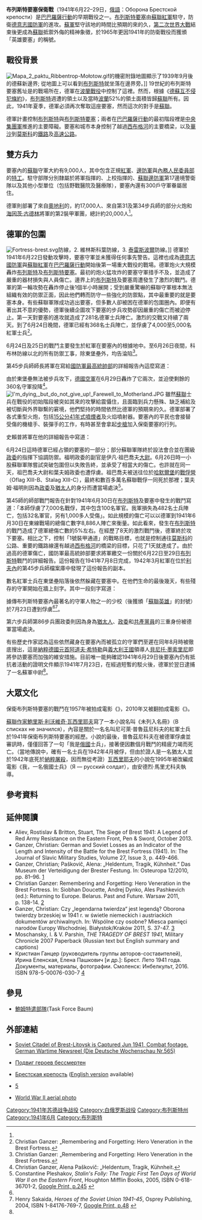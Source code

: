 {{noteTA
|G1=Military
|G2=Shipname
|G3=地名
}}
{{FixBunching|beg}}
{{Infobox Military Conflict
|conflict=布列斯特要塞保衛戰<br />{{lang|en|Оборона Брестской крепости}}
|image=[[File:Eastern_Front_1941-06_to_1941-09.png|300px]]
|caption=布列斯特戰役時的東部戰線形勢圖（點擊以放大）
|partof=[[第二次世界大戰|第二次世界大戰]][[德蘇戰爭|德蘇戰爭]]
|place=[[蘇聯|蘇聯]][[布列斯特|布列斯特]]及布列斯特要塞
|date=1941年6月22日 - 1941年6月29日
|result=德軍勝利
|combatant1=[[File:Flag_of_Nazi_Germany_(1933-1945).svg|22px]] [[纳粹德國|纳粹德國]]
|combatant2=[[File:Flag_of_the_Soviet_Union.svg|20px]] [[蘇聯|蘇聯]]
|commander1=[[File:Flag_of_Nazi_Germany_(1933-1945).svg|22px]] {{link-en|費里茲·史賴普|Fritz Schlieper|費里茲·史賴普}}<br />
|commander2=[[File:Flag_of_the_Soviet_Union.svg|20px]] {{link-en|彼得·米哈伊洛維奇·加夫里洛夫|Pyotr Gavrilov|彼得·加夫里洛夫}}<br />[[File:Flag_of_the_Soviet_Union.svg|20px]] {{link-ru|伊凡·祖巴奇尤夫|Зубачёв, Иван Николаевич|伊凡·祖巴奇尤夫}}{{POW}}<br />[[File:Flag_of_the_Soviet_Union.svg|20px]] {{link-en|葉菲姆·福明|Yefim Fomin|葉菲姆·福明}}{{executed}}<ref name="Ple243">Constantine Pleshakov, ''Stalin's Folly: The Tragic First Ten Days of World War II on the Eastern Front'', Houghton Mifflin Books, 2005, ISBN 0-618-36701-2, [https://books.google.com/books?id=QFk5BaDyhkQC&pg=PA243&vq=Fomin++Zubachev&dq=Brest+fortress+1941&lr=&as_brr=3&source=gbs_search_s&sig=kfitOhQkdiHTIcrs8qJn81raVj4 Google Print, p.243] {{Wayback|url=https://books.google.com/books?id=QFk5BaDyhkQC&pg=PA243&vq=Fomin++Zubachev&dq=Brest+fortress+1941&lr=&as_brr=3&source=gbs_search_s&sig=kfitOhQkdiHTIcrs8qJn81raVj4 |date=20190607072613 }}</ref><ref>Pleshakov notes (p. 242): "With the exception of Gavrilov [commander of the 44th Infantry Regiment], all the commanders of the troops were self-appointed. On the morning of 22 June, rank ceased to matter, and whoever was able to issue a sane order and persuade others to carry it out was acknowledged as a leader."</ref>
|strength1=17,000至20,000人<ref name="Roberts">Geoffrey Roberts, ''Stalin's Wars: From World War to Cold War, 1939-1953
 ''，ISBN 0-300-11204-1, Yale University Press, 2006, [http://books.google.com/books?id=5GCFUqBRZ-QC&pg=PA87&dq=Brest+fortress+1941&lr=&as_brr=3&sig=3YBbikxhhLBQy1wPeFvewLIV5Os Google Print, p.87] {{Wayback|url=http://books.google.com/books?id=5GCFUqBRZ-QC&pg=PA87&dq=Brest+fortress+1941&lr=&as_brr=3&sig=3YBbikxhhLBQy1wPeFvewLIV5Os |date=20121114140039 }}</ref>
|strength2=超過9,000人
|casualties1=429人陣亡<br />668人受傷
|casualties2=超過2,000人陣亡<br />約6,800人被俘
|}}
{{FixBunching|mid}}
{{Campaignbox 巴巴羅薩作戰}}
{{FixBunching|end}}
'''布列斯特要塞保衛戰'''（1941年6月22–29日，[[俄語|俄語]]：Оборона Брестской крепости）是[[巴巴羅薩行動|巴巴羅薩行動]]的早期戰役之一。[[布列斯特要塞|布列斯特要塞]]由[[蘇聯紅軍|蘇聯紅軍]]駐守，防衛[[德意志國防軍|德意志國防軍]]的進攻。[[蘇聯紅軍|蘇軍]]堅守該地的時間比預期的來的久，[[第二次世界大戰|第二次世界大戰]]結束後更成為[[蘇聯|蘇聯]]抵禦外侮的精神象徵，於1965年更因1941年的防衛戰役而獲頒「英雄要塞」的稱號。

== 戰役背景 ==
[[File:Mapa_2_paktu_Ribbentrop-Mołotow.gif|right]]的機密附錄地圖顯示了1939年9月後的德蘇新邊界; 從地圖上可以看到[[布列斯特|布列斯特]]就坐落在邊界旁。]]
19世紀的布列斯特要塞舊址是{{link-en|1939年布列斯特戰役|Battle of Brześć Litewski}}的戰場所在，德軍在[[波蘭戰役|波蘭戰役]]中控制了這裡。然而，根據《[[德蘇互不侵犯條約|德蘇互不侵犯條約]]》，[[布列斯特|布列斯特]]週遭的領土以及當時[[波蘭|波蘭]]52%的領土面積皆歸[[蘇聯|蘇聯]]所有。因此，1941年夏季，德軍必須再次奪取這座要塞，然而這次的對手是[[蘇聯|蘇聯]]。

德軍計畫控制[[布列斯特|布列斯特]]與[[布列斯特要塞|布列斯特要塞]]；兩者在[[巴巴羅薩行動|巴巴羅薩行動]]的最初階段裡是[[中央集團軍|中央集團軍]]推進的主要障礙。要塞和城市本身控制了越過[[西布格河|西布格河]]的主要橋梁，以及[[華沙|華沙]]到[[莫斯科|莫斯科]]的[[鐵路|鐵路]]及[[高速公路|高速公路]]。

== 雙方兵力 ==
要塞內的[[蘇聯|蘇聯]]守軍大約有9,000人，其中包含正規[[蘇聯紅軍|紅軍]]、[[蘇聯邊防軍|邊防軍]]與[[內務人民委員部|內務人民委員部]]的[[特工|特工]]。駐守部隊分別隸屬於{{link-en|伊萬·西多羅維奇·拉薩倫科|Ivan Sidorovich Lazarenko}}將軍指揮的{{link-en|第6步槍師（蘇聯）|6th Rifle Division (Soviet Union)|第6步槍師}}、{{link-en|米哈伊爾·帕普西-夏普科|Mikhail Popsuy-Shapko}}上校指揮的{{link-en|第42步槍師（蘇聯）|42nd Rifle Division (Soviet Union)|第42步槍師}}、[[蘇聯邊防軍|蘇聯邊防軍]]第17邊境警衛隊以及其他小型單位（包括野戰醫院及醫療隊），要塞內還有300戶守軍眷屬居住。

德軍則部署了來自[[奧地利|奧地利]]的{{link-en|第45步兵師（德國國防軍）|45th Infantry Division (Wehrmacht)|第45步兵師}}，約17,000人、來自第31及第34步兵師的部分火炮和[[海因茨·古德林|海因茨·古德林]]將軍的第2裝甲軍團，總計約20,000人<ref name="Roberts" />。

== 德軍的包圍 ==
[[File:Fortress-brest.svg|left]]防線，2. 維林斯科葉防線，3. [[泰雷斯波爾|泰雷斯波爾]]防線。]]
德軍於1941年6月22日發動攻擊時，要塞守軍並未獲得任何事先警告。這裡也成為[[德意志國防軍|德意志國防軍]]與[[蘇聯紅軍|蘇聯紅軍]]在[[巴巴羅薩行動|巴巴羅薩行動]]開始後第一場重大戰役的戰場。德軍炮火大規模轟炸[[布列斯特|布列斯特]]及[[布列斯特要塞|布列斯特要塞]]。最初的炮火猛攻炸的要塞守軍措手不及，並造成了嚴重的器材損失與人員傷亡。邊界上的[[布列斯特|布列斯特]]及要塞周遭發生了激烈的戰鬥。德軍的第一輪攻勢在轟炸停止後1個半小時展開；受到嚴重驚嚇的蘇聯守軍根本無法組織有效的防禦正面，因此他們轉而防守一些強化的防禦點，其中最重要的就是要塞本身。有些蘇聯軍隊成功逃出要塞，但多數人卻被困在德軍的包圍圈內。即便有著出其不意的優勢，德軍後續企圖攻下要塞的步兵攻勢卻因嚴重的傷亡而被迫停止。第一天對要塞的進攻就造成了281名德軍士兵陣亡。激烈的交戰又持續了兩天。到了6月24日晚間，德軍已經有368名士兵陣亡，並俘虜了4,000至5,000名紅軍士兵<ref name="ChristianGanzer_a">Christian Ganzer: „Remembering and Forgetting: Hero Veneration in the Brest Fortress.</ref>。

6月24日及25日的戰鬥主要發生於紅軍在要塞內的根據地中。至6月26日夜間，科布林防線以北的所有防禦工事，除東堡壘外，均告淪陷<ref name="ChristianGanzer_a">Christian Ganzer: „Remembering and Forgetting: Hero Veneration in the Brest Fortress.</ref>。

第45步兵師師長{{link-en|費里茲·史賴普|Fritz Schlieper}}將軍在寫給[[國防軍最高統帥部|國防軍最高統帥部]]的詳細報告內這麼寫道：
{{cquote|「我們根本不可能只靠步兵在這裡推進，因為高度協調的步槍及機槍火力被設置在要塞深處的陣地中，馬蹄形的中庭會摧毀任何靠近的人。依我看只有一種解決方法，就是透過斷糧與斷水來迫使守軍有條件投降。我們已經準備好要用任何方式逼迫他們就範…我們提供的條件被他們拒絕了…<ref name="brest.by">{{En icon}} [http://www.brest.by/ct/page3e.html The defence of the Brest Fortress] {{webarchive|url=https://web.archive.org/web/20080201233343/http://www.brest.by/ct/page3e.html |date=2008-02-01 }} {{be icon}} [http://www.brest.by/ct/page1.html Брестская крепость]  {{webarchive|url=https://web.archive.org/web/20080131155655/http://www.brest.by/ct/page1.html |date=2008-01-31 }}</ref>」。}}

由於東堡壘無法被步兵攻下，[[德國空軍|德國空軍]]在6月29日轟炸了它兩次，並迫使剩餘的360名守軍投降<ref name="#1">Christian Ganzer, Alena Paškovič: „Heldentum, Tragik, Kühnheit.</ref>。
[[File:I'm_dying,_but_do_not_give_up!_Farewell_to_Motherland.JPG|thumb]]
雖然[[蘇聯|蘇聯]]士兵在戰役的初始階段被突如其來的攻擊給震懾住，且面臨到兵力懸殊、缺乏補給及被切斷與外界聯繫的窘境，他們堅持的時間依然比德軍的預期來的久。德軍部署了各式重型火炮，包括[[15公分41年式噴煙者|15公分41年式噴煙者]]及火焰噴射器。要塞內的平民也會接替受傷的機槍手、裝彈手的工作，有時甚至會拿起[[步槍|步槍]]加入保衛要塞的行列。

史賴普將軍在他的詳細報告中寫道：
{{cquote|「第81戰鬥工兵營被賦予一個炸毀中央島上一座建築物的任務....這麼做是為了消滅來自北島的側翼火力。炸藥被從建築物的屋頂垂降至窗戶邊，導火線已經設置好並且已經點燃。炸藥爆炸時，我們可以聽到蘇聯士兵的慘叫聲，但這並沒有阻止他們繼續作戰<ref name="brest.by"/>」。}} 

6月24日這時德軍已經占領的要塞的一部分；部分蘇聯軍隊終於設法會合並在團級[[政委|政委]]{{link-en|葉夫姆·福明|Yefim Fomin}}的指揮下協調防禦。福明政委的副官是伊凡·祖巴喬夫[[大尉|大尉]]。6月26日時一小股蘇聯軍隊嘗試突破包圍但以失敗告終，並承受了相當大的傷亡。也許就在同一天，祖巴喬夫大尉和葉夫姆政委也遭俘虜。祖巴喬夫被送往位於[[哈默爾堡|哈默爾堡]]的[[戰俘營|戰俘營]]（Oflag XIII-B、Stalag XIII-C），最終和數百多萬名蘇聯戰俘一同死於那裡；葉夫姆·福明則因為[[政委|政委]]及[[猶太人|猶太人]]的身分而遭當場處決<ref name="Ple245">Constantine Pleshakov, ''Stalin's Folly: The Tragic First Ten Days of World War II on the Eastern Front'', Houghton Mifflin Books, 2005, ISBN 0-618-36701-2, [http://books.google.com/books?id=QFk5BaDyhkQC&pg=PA245&vq=Fomin+shot&dq=Brest+fortress+1941&lr=&as_brr=3&source=gbs_search_s&sig=182xoNqZJAgtS5KDLopiAWQR3lU Google Print, p.245] {{Wayback|url=http://books.google.com/books?id=QFk5BaDyhkQC&pg=PA245&vq=Fomin+shot&dq=Brest+fortress+1941&lr=&as_brr=3&source=gbs_search_s&sig=182xoNqZJAgtS5KDLopiAWQR3lU |date=20121114140102 }}</ref>。

第45師的師部戰鬥報告在針對1941年6月30日在[[布列斯特|布列斯特]]及要塞中發生的戰鬥寫道：「本師俘虜了7,000名戰俘，其中包含100名軍官。我軍損失為482名士兵陣亡，包括32名軍官，另有1,000多人受傷」。如此規模的傷亡可以以德軍到1941年6月30日在東線戰場的總傷亡數字8,886人陣亡來衡量。如此看來，發生在[[布列斯特|布列斯特]]的戰鬥造成了德軍總傷亡數的5%左右。在經歷了8天的激烈戰鬥後，德軍終於攻下要塞。相比之下，控制「1號裝甲通道」的戰略目標，也就是控制通往[[莫斯科|莫斯科]]的公路、重要的鐵路線還有越過[[西布格河|西布格河]]的橋梁的目標，只花了1天就達成了。由於過高的德軍傷亡，國防軍最高統帥部要求{{link-en|費里茲·史賴普|Fritz Schlieper}}將軍繳交一份關於6月22日至29日[[布列斯特|布列斯特]]戰鬥的詳細報告。這份報告在1941年7月8日完成，1942年3月紅軍在位於[[利夫內|利夫內]]的第45步兵師檔案庫中發現了這份報告的副本。

數名紅軍士兵在東堡壘陷落後依然躲藏在要塞中。在他們生命的最後幾天，有些殘存的守軍開始在牆上刻字。其中一段刻字寫道：
{{cquote|「我們會死，但我們絕不離開要塞」、「我快要死了，但我決不投降。珍重再見，我的祖國。 20.VII.41.」<ref name="brest.by"/>}}

據傳布列斯特要塞內最著名的守軍人物之一的{{link-en|彼得·米哈伊洛維奇·加夫里洛夫|Pyotr Gavrilov}}少校（後獲頒「[[蘇聯英雄|蘇聯英雄]]」的封號）於7月23日遭到俘虜<ref name="Ple245"/><ref name="Sakaida">Henry Sakaida, ''Heroes of the Soviet Union 1941-45'', Osprey Publishing, 2004, ISBN 1-84176-769-7, [http://books.google.com/books?id=Y3UbdijeLssC&pg=PA48&dq=Brest+fortress+1941&lr=&as_brr=3&sig=buWjzTThgXks6xdwisQdJBW5GmY#PPA48,M1 Google Print, p.48] {{Wayback|url=http://books.google.com/books?id=Y3UbdijeLssC&pg=PA48&dq=Brest+fortress+1941&lr=&as_brr=3&sig=buWjzTThgXks6xdwisQdJBW5GmY#PPA48,M1 |date=20121114135856 }}</ref>。

第六步兵師第86步兵團政委{{link-en|葉菲姆·福明|Yefim Fomin|葉菲姆·福明}}則因為身為[[猶太人|猶太人]]、[[政委|政委]]和[[共產黨員|共產黨員]]的三重身份被德軍當場處決。

有些歷史作家認為這些依然藏身在要塞內而被孤立的守軍們至遲在同年8月時被徹底搜出，這是[[納粹德國|納粹德國]][[元首_(納粹德國)|元首]][[阿道夫·希特勒|阿道夫·希特勒]]與[[義大利王國_(1861年–1946年)|義大利王國]]領導人[[貝尼托·墨索里尼|貝尼托·墨索里尼]]即將參訪要塞而加強的維安措施。目前唯一能夠確認1941年6月29日後要塞內仍有抵抗者活動的證明文件顯示1941年7月23日，在經過短暫的駁火後，德軍於翌日逮捕了一名蘇軍中尉<ref name="#1"/>。

== 大眾文化 ==
保衛布列斯特要塞的戰鬥在1957年被拍成電影《{{link-en|不死的守軍|The Immortal Garrison|不死的守軍}}》，2010年又被翻拍成電影《{{link-en|布列斯特要塞（電影）|Fortress of War|布列斯特要塞}}》。

[[蘇聯|蘇聯]][[作家|作家]][[鮑里斯·利沃維奇·瓦西里耶夫|鮑里斯·利沃維奇·瓦西里耶夫]]寫了一本小說名叫《未列入名冊》（В списках не значился），內容是關於一名名叫尼可萊·普魯茲尼科夫的紅軍士兵於1941年保衛布列斯特要塞的經歷。小說的最後，普魯茲尼科夫在被德軍俘虜並審訊時，僅僅回答了一句「我是[[俄國|俄國]]士兵」，接著便因數個月戰鬥的精疲力竭而死亡。（當地傳說中，確有一名士兵在1942年4月被俘，但由於證人是一名猶太人並於1942年底死於[[納粹大屠殺|納粹屠殺]]，因而無從考證）[[鮑里斯·利沃維奇·瓦西里耶夫|瓦西里耶夫]]的小說在1995年被改編成電影《我，一名俄國士兵》（Я — русский солдат），由安德烈·馬里尤科夫執導。

== 參考資料 ==
{{Reflist|2}}

== 延伸閱讀 ==
{{refbegin|2}}
* Aliev, Rostislav & Britton, Stuart, The Siege of Brest 1941: A Legend of Red Army Resistance on the Eastern Front, Pen & Sword, October 2013.
* Ganzer, Christian: German and Soviet Losses as an Indicator of the Length and Intensity of the Battle for the Brest Fortress (1941). In: The Journal of Slavic Military Studies, Volume 27, Issue 3, p. 449-466.
* Ganzer, Christian; Paškovič, Alena: „Heldentum, Tragik, Kühnheit.“ Das Museum der Verteidigung der Brester Festung. In: Osteuropa 12/2010, pp. 81–96. [http://www.academia.edu/458614/_Heldentum_Tragik_Tapferkeit._Das_Museum_der_Verteidigung_der_Brester_Festung] {{Wayback|url=http://www.academia.edu/458614/_Heldentum_Tragik_Tapferkeit._Das_Museum_der_Verteidigung_der_Brester_Festung |date=20190117205802 }}
* Christian Ganzer: Remembering and Forgetting: Hero Veneration in the Brest Fortress. In: Siobhan Doucette, Andrej Dynko, Ales Pashkevich (ed.): Returning to Europe. Belarus. Past and Future. Warsaw 2011, p. 138-14. [http://www.academia.edu/1434730/Remembering_and_Forgetting_Hero_Veneration_in_the_Brest_Fortress] {{Wayback|url=http://www.academia.edu/1434730/Remembering_and_Forgetting_Hero_Veneration_in_the_Brest_Fortress |date=20171113001412 }}
* Ganzer, Christian: Czy „legendarna twierdza“ jest legendą? Oborona twierdzy brzeskiej w 1941 r. w świetle niemeckich i austriackich dokumentów archiwalnych. In: Wspólne czy osobne? Miesca pamięci narodów Europy Wschodniej. Białystok/Kraków 2011, S. 37-47. [http://www.academia.edu/1183073/Czy_legendarna_twierdza_jest_legenda_Oborona_twierdzy_brzeskiej_w_1941_r._w_swietle_niemeckich_i_austriackich_dokumentow_archiwalnych] {{Wayback|url=http://www.academia.edu/1183073/Czy_legendarna_twierdza_jest_legenda_Oborona_twierdzy_brzeskiej_w_1941_r._w_swietle_niemeckich_i_austriackich_dokumentow_archiwalnych |date=20140808112505 }}
* Moschansky, I. & V. Parshin, ''THE TRAGEDY OF BREST 1941'', Military Chronicle 2007 Paperback (Russian text but English summary and captions)
* Кристиан Ганцер (руководитель группы авторов-составителей), Ирина Еленская, Елена Пашкович [и др.]: Брест. Лето 1941 года. Документы, материалы, фотографии. Смоленск: Инбелкульт, 2016. ISBN 978-5-00076-030-7 [https://www.academia.edu/20656900/Брест._Лето_1941_г._Документы._Материалы._Фотографии] {{Wayback|url=https://www.academia.edu/20656900/%D0%91%D1%80%D0%B5%D1%81%D1%82._%D0%9B%D0%B5%D1%82%D0%BE_1941_%D0%B3._%D0%94%D0%BE%D0%BA%D1%83%D0%BC%D0%B5%D0%BD%D1%82%D1%8B._%D0%9C%D0%B0%D1%82%D0%B5%D1%80%D0%B8%D0%B0%D0%BB%D1%8B._%D0%A4%D0%BE%D1%82%D0%BE%D0%B3%D1%80%D0%B0%D1%84%D0%B8%D0%B8 |date=20190930205308 }}
{{refend}}

==參見==
*[[鮑姆特遣部隊|鮑姆特遣部隊]](Task Force Baum)

== 外部連結 ==
* [http://www.youtube.com/watch?v=_bmlj0rGjCM Soviet Citadel of Brest-Litovsk is Captured Jun 1941, Combat footage. ] {{Wayback|url=http://www.youtube.com/watch?v=_bmlj0rGjCM |date=20160416201439 }}[http://www.youtube.com/watch?v=_bmlj0rGjCM German Wartime Newsreel (Die Deutsche Wochenschau Nr.565)] {{Wayback|url=http://www.youtube.com/watch?v=_bmlj0rGjCM |date=20160416201439 }}
* {{Ru icon}} [http://www.fire-of-war.ru/Brest-fortress/ Подвиг героев бессмертен] {{Wayback|url=http://www.fire-of-war.ru/Brest-fortress/ |date=20070427030510 }}
* {{Ru icon}} [https://web.archive.org/web/20080131155655/http://www.brest.by/ct/page1.html Брестская крепость] ([https://web.archive.org/web/20111027191252/http://www.brest.by/ct/page1e.html English version] available)
* {{Ru icon}} [https://web.archive.org/web/20080214153455/http://brest-memorial.iatp.by/]
* [https://web.archive.org/web/20120827210531/http://www.wwii-photos-maps.com/aerialmiscellaneous/slides/Brest-Lov%20%2021-06-40.html World War II aerial photo]
{{World War II}}
[[Category:1941年苏德战争战役|Category:1941年苏德战争战役]]
[[Category:白俄罗斯战役|Category:白俄罗斯战役]]
[[Category:布列斯特州|Category:布列斯特州]]
[[Category:1941年6月|Category:1941年6月]]
[[Category:布列斯特|Category:布列斯特]]